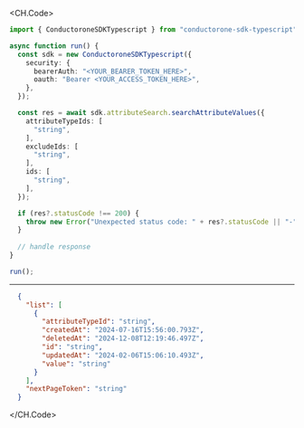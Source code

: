 
<CH.Code>
```typescript SearchAttributeValues.ts
import { ConductoroneSDKTypescript } from "conductorone-sdk-typescript";

async function run() {
  const sdk = new ConductoroneSDKTypescript({
    security: {
      bearerAuth: "<YOUR_BEARER_TOKEN_HERE>",
      oauth: "Bearer <YOUR_ACCESS_TOKEN_HERE>",
    },
  });

  const res = await sdk.attributeSearch.searchAttributeValues({
    attributeTypeIds: [
      "string",
    ],
    excludeIds: [
      "string",
    ],
    ids: [
      "string",
    ],
  });

  if (res?.statusCode !== 200) {
    throw new Error("Unexpected status code: " + res?.statusCode || "-");
  }
  
  // handle response
}

run();
```
---

```json Example Response
  {
    "list": [
      {
        "attributeTypeId": "string",
        "createdAt": "2024-07-16T15:56:00.793Z",
        "deletedAt": "2024-12-08T12:19:46.497Z",
        "id": "string",
        "updatedAt": "2024-02-06T15:06:10.493Z",
        "value": "string"
      }
    ],
    "nextPageToken": "string"
  }
```
</CH.Code>
